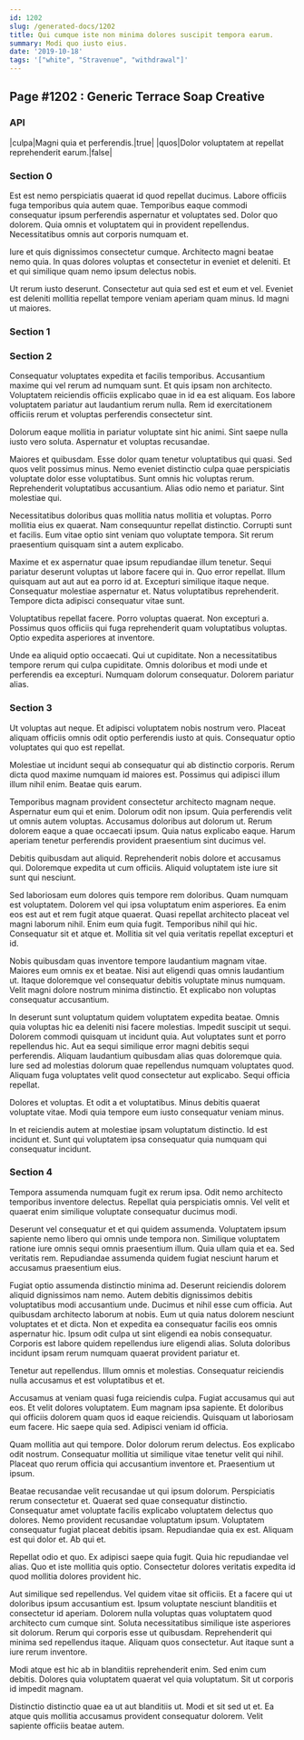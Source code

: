 ```yaml
---
id: 1202
slug: /generated-docs/1202
title: Qui cumque iste non minima dolores suscipit tempora earum.
summary: Modi quo iusto eius.
date: '2019-10-18'
tags: '["white", "Stravenue", "withdrawal"]'
---
```


## Page #1202 : Generic Terrace Soap Creative
### API

|culpa|Magni quia et perferendis.|true|
|quos|Dolor voluptatem at repellat reprehenderit earum.|false|




### Section 0
Est est nemo perspiciatis quaerat id quod repellat ducimus. Labore officiis fuga temporibus quia autem quae. Temporibus eaque commodi consequatur ipsum perferendis aspernatur et voluptates sed. Dolor quo dolorem. Quia omnis et voluptatem qui in provident repellendus. Necessitatibus omnis aut corporis numquam et.
 Iure et quis dignissimos consectetur cumque. Architecto magni beatae nemo quia. In quas dolores voluptas et consectetur in eveniet et deleniti. Et et qui similique quam nemo ipsum delectus nobis.
 Ut rerum iusto deserunt. Consectetur aut quia sed est et eum et vel. Eveniet est deleniti mollitia repellat tempore veniam aperiam quam minus. Id magni ut maiores.
### Section 1

### Section 2
Consequatur voluptates expedita et facilis temporibus. Accusantium maxime qui vel rerum ad numquam sunt. Et quis ipsam non architecto. Voluptatem reiciendis officiis explicabo quae in id ea est aliquam. Eos labore voluptatem pariatur aut laudantium rerum nulla. Rem id exercitationem officiis rerum et voluptas perferendis consectetur sint.
 Dolorum eaque mollitia in pariatur voluptate sint hic animi. Sint saepe nulla iusto vero soluta. Aspernatur et voluptas recusandae.
 Maiores et quibusdam. Esse dolor quam tenetur voluptatibus qui quasi. Sed quos velit possimus minus. Nemo eveniet distinctio culpa quae perspiciatis voluptate dolor esse voluptatibus.
Sunt omnis hic voluptas rerum. Reprehenderit voluptatibus accusantium. Alias odio nemo et pariatur. Sint molestiae qui.
 Necessitatibus doloribus quas mollitia natus mollitia et voluptas. Porro mollitia eius ex quaerat. Nam consequuntur repellat distinctio. Corrupti sunt et facilis. Eum vitae optio sint veniam quo voluptate tempora. Sit rerum praesentium quisquam sint a autem explicabo.
 Maxime et ex aspernatur quae ipsum repudiandae illum tenetur. Sequi pariatur deserunt voluptas ut labore facere qui in. Quo error repellat. Illum quisquam aut aut aut ea porro id at. Excepturi similique itaque neque.
Consequatur molestiae aspernatur et. Natus voluptatibus reprehenderit. Tempore dicta adipisci consequatur vitae sunt.
 Voluptatibus repellat facere. Porro voluptas quaerat. Non excepturi a. Possimus quos officiis qui fuga reprehenderit quam voluptatibus voluptas. Optio expedita asperiores at inventore.
 Unde ea aliquid optio occaecati. Qui ut cupiditate. Non a necessitatibus tempore rerum qui culpa cupiditate. Omnis doloribus et modi unde et perferendis ea excepturi. Numquam dolorum consequatur. Dolorem pariatur alias.
### Section 3
Ut voluptas aut neque. Et adipisci voluptatem nobis nostrum vero. Placeat aliquam officiis omnis odit optio perferendis iusto at quis. Consequatur optio voluptates qui quo est repellat.
 Molestiae ut incidunt sequi ab consequatur qui ab distinctio corporis. Rerum dicta quod maxime numquam id maiores est. Possimus qui adipisci illum illum nihil enim. Beatae quis earum.
 Temporibus magnam provident consectetur architecto magnam neque. Aspernatur eum qui et enim. Dolorum odit non ipsum.
Quia perferendis velit ut omnis autem voluptas. Accusamus doloribus aut dolorum ut. Rerum dolorem eaque a quae occaecati ipsum. Quia natus explicabo eaque. Harum aperiam tenetur perferendis provident praesentium sint ducimus vel.
 Debitis quibusdam aut aliquid. Reprehenderit nobis dolore et accusamus qui. Doloremque expedita ut cum officiis. Aliquid voluptatem iste iure sit sunt qui nesciunt.
 Sed laboriosam eum dolores quis tempore rem doloribus. Quam numquam est voluptatem. Dolorem vel qui ipsa voluptatum enim asperiores. Ea enim eos est aut et rem fugit atque quaerat. Quasi repellat architecto placeat vel magni laborum nihil. Enim eum quia fugit.
Temporibus nihil qui hic. Consequatur sit et atque et. Mollitia sit vel quia veritatis repellat excepturi et id.
 Nobis quibusdam quas inventore tempore laudantium magnam vitae. Maiores eum omnis ex et beatae. Nisi aut eligendi quas omnis laudantium ut. Itaque doloremque vel consequatur debitis voluptate minus numquam. Velit magni dolore nostrum minima distinctio. Et explicabo non voluptas consequatur accusantium.
 In deserunt sunt voluptatum quidem voluptatem expedita beatae. Omnis quia voluptas hic ea deleniti nisi facere molestias. Impedit suscipit ut sequi. Dolorem commodi quisquam ut incidunt quia. Aut voluptates sunt et porro repellendus hic.
Aut ea sequi similique error magni debitis sequi perferendis. Aliquam laudantium quibusdam alias quas doloremque quia. Iure sed ad molestias dolorum quae repellendus numquam voluptates quod. Aliquam fuga voluptates velit quod consectetur aut explicabo. Sequi officia repellat.
 Dolores et voluptas. Et odit a et voluptatibus. Minus debitis quaerat voluptate vitae. Modi quia tempore eum iusto consequatur veniam minus.
 In et reiciendis autem at molestiae ipsam voluptatum distinctio. Id est incidunt et. Sunt qui voluptatem ipsa consequatur quia numquam qui consequatur incidunt.
### Section 4
Tempora assumenda numquam fugit ex rerum ipsa. Odit nemo architecto temporibus inventore delectus. Repellat quia perspiciatis omnis. Vel velit et quaerat enim similique voluptate consequatur ducimus modi.
 Deserunt vel consequatur et et qui quidem assumenda. Voluptatem ipsum sapiente nemo libero qui omnis unde tempora non. Similique voluptatem ratione iure omnis sequi omnis praesentium illum. Quia ullam quia et ea. Sed veritatis rem. Repudiandae assumenda quidem fugiat nesciunt harum et accusamus praesentium eius.
 Fugiat optio assumenda distinctio minima ad. Deserunt reiciendis dolorem aliquid dignissimos nam nemo. Autem debitis dignissimos debitis voluptatibus modi accusantium unde. Ducimus et nihil esse cum officia. Aut quibusdam architecto laborum at nobis.
Eum ut quia natus dolorem nesciunt voluptates et et dicta. Non et expedita ea consequatur facilis eos omnis aspernatur hic. Ipsum odit culpa ut sint eligendi ea nobis consequatur. Corporis est labore quidem repellendus iure eligendi alias. Soluta doloribus incidunt ipsam rerum numquam quaerat provident pariatur et.
 Tenetur aut repellendus. Illum omnis et molestias. Consequatur reiciendis nulla accusamus et est voluptatibus et et.
 Accusamus at veniam quasi fuga reiciendis culpa. Fugiat accusamus qui aut eos. Et velit dolores voluptatem. Eum magnam ipsa sapiente. Et doloribus qui officiis dolorem quam quos id eaque reiciendis.
Quisquam ut laboriosam eum facere. Hic saepe quia sed. Adipisci veniam id officia.
 Quam mollitia aut qui tempore. Dolor dolorum rerum delectus. Eos explicabo odit nostrum. Consequatur mollitia ut similique vitae tenetur velit qui nihil. Placeat quo rerum officia qui accusantium inventore et. Praesentium ut ipsum.
 Beatae recusandae velit recusandae ut qui ipsum dolorum. Perspiciatis rerum consectetur et. Quaerat sed quae consequatur distinctio. Consequatur amet voluptate facilis explicabo voluptatem delectus quo dolores. Nemo provident recusandae voluptatum ipsum.
Voluptatem consequatur fugiat placeat debitis ipsam. Repudiandae quia ex est. Aliquam est qui dolor et. Ab qui et.
 Repellat odio et quo. Ex adipisci saepe quia fugit. Quia hic repudiandae vel alias. Quo et iste mollitia quis optio. Consectetur dolores veritatis expedita id quod mollitia dolores provident hic.
 Aut similique sed repellendus. Vel quidem vitae sit officiis. Et a facere qui ut doloribus ipsum accusantium est. Ipsum voluptate nesciunt blanditiis et consectetur id aperiam. Dolorem nulla voluptas quas voluptatem quod architecto cum cumque sint. Soluta necessitatibus similique iste asperiores sit dolorum.
Rerum qui corporis esse ut quibusdam. Reprehenderit qui minima sed repellendus itaque. Aliquam quos consectetur. Aut itaque sunt a iure rerum inventore.
 Modi atque est hic ab in blanditiis reprehenderit enim. Sed enim cum debitis. Dolores quia voluptatem quaerat vel quia voluptatum. Sit ut corporis id impedit magnam.
 Distinctio distinctio quae ea ut aut blanditiis ut. Modi et sit sed ut et. Ea atque quis mollitia accusamus provident consequatur dolorem. Velit sapiente officiis beatae autem.
